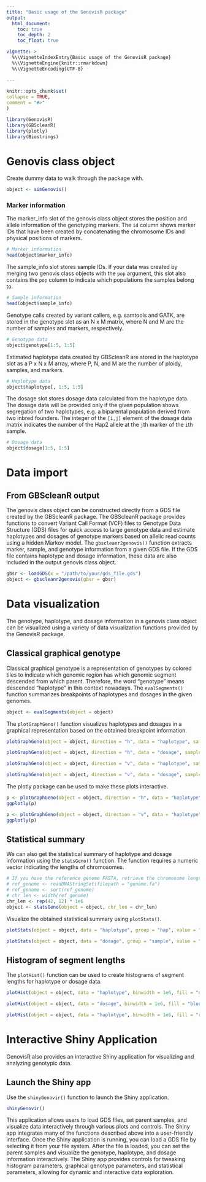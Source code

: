 ```yaml
---
title: "Basic usage of the GenovisR package"
output: 
  html_document:
    toc: true
    toc_depth: 2
    toc_float: true

vignette: >
  %\\VignetteIndexEntry{Basic usage of the GenovisR package}
  %\\VignetteEngine{knitr::rmarkdown}
  %\\VignetteEncoding{UTF-8}
  
---
```

  
```r
knitr::opts_chunk$set(
collapse = TRUE,
comment = "#>"
)
```

```r
library(GenovisR)
library(GBScleanR)
library(plotly)
library(Biostrings)
```

# Genovis class object

Create dummy data to walk through the package with.
```r
object <- simGenovis()
```

### Marker information
The marker_info slot of the genovis class object stores the position and 
allele information of the genotyping markers.
The `id` column shows marker IDs that have been created by concatenating the 
chromosome IDs and physical positions of markers.
```r
# Marker information
head(object$marker_info)
```

The sample_info slot stores sample IDs. If your data was created by merging two
genovis class objects with the `pop` argument, this slot also contains the `pop` 
column to indicate which populations the samples belong to.
```r
# Sample information
head(object$sample_info)
```

Genotype calls created by variant callers, e.g. samtools and GATK, are stored in 
the genotype slot as an N x M matrix, where N and M are the number of samples and 
markers, respectively.
```r
# Genotype data
object$genotype[1:5, 1:5]
```

Estimated haplotype data created by GBScleanR are stored in the haplotype slot 
as a P x N x M array, where P, N, and M are the number of ploidy, samples, and 
markers.
```r
# Haplotype data
object$haplotype[, 1:5, 1:5]
```

The dosage slot stores dosage data calculated from the haplotype data. The 
dosage data will be provided only if the given population shows segregation of 
two haplotypes, e.g. a biparental population derived from two inbred founders. 
The integer of the `[i,j]` element of the dosage data matrix indicates the number
of the Hap2 allele at the `j`th marker of the `i`th sample.
```r
# Dosage data
object$dosage[1:5, 1:5]
```

# Data import
## From GBScleanR output
The genovis class object can be constructed directly from a GDS file 
created by the GBScleanR package. The GBScleanR package provides functions to
convert Variant Call Format (VCF) files to Genotype Data Structure (GDS) files 
for quick access to large genotype data and estimate haplotypes and dosages
of genotype markers based on allelic read counts using a hidden Markov model. The 
`gbscleanr2genovis()` function extracts marker, sample, and genotype information
from a given GDS file. If the GDS file contains haplotype and dosage information,
these data are also included in the output genovis class object.

```r
gbsr <- loadGDS(x = "/path/to/your/gds_file.gds")
object <- gbscleanr2genovis(gbsr = gbsr)
```

# Data visualization
The genotype, haplotype, and dosage information in a genovis class object can be
visualized using a variety of data visualization functions provided by the 
GenovisR package.

## Classical graphical genotype
Classical graphical genotype is a representation of genotypes by colored tiles 
to indicate which genomic region has which genomic segment descended from which
parent. Therefore, the word "genotype" means descended "haplotype" in this 
context nowadays. The `evalSegments()` function summarizes breakpoints of haplotypes
and dosages in the given genomes.

```r
object <- evalSegments(object = object)
```

The `plotGraphGeno()` function visualizes haplotypes and dosages in a graphical 
representation based on the obtained breakpoint information. 

```r
plotGraphGeno(object = object, direction = "h", data = "haplotype", sample = 1:5)
```

```r
plotGraphGeno(object = object, direction = "h", data = "dosage", sample = 1:10)
```

```r
plotGraphGeno(object = object, direction = "v", data = "haplotype", sample = 5)
```

```r
plotGraphGeno(object = object, direction = "v", data = "dosage", sample = 1)
```

The plotly package can be used to make these plots interactive.

```r
p <- plotGraphGeno(object = object, direction = "h", data = "haplotype", sample = 1:5)
ggplotly(p)
```

```r
p <- plotGraphGeno(object = object, direction = "v", data = "haplotype", sample = 1)
ggplotly(p)
```

## Statistical summary
We can also get the statistical summary of haplotype and dosage information using the `statsGeno()` function. The function requires a numeric vector indicating the lengths of chromosomes.

```r
# If you have the reference genome FASTA, retrieve the chromosome lengths from the FASTA
# ref_genome <- readDNAStringSet(filepath = "genome.fa")
# ref_genome <- sort(ref_genome)
# chr_len <- width(ref_genome)
chr_len <- rep(42, 12) * 1e6
object <- statsGeno(object = object, chr_len = chr_len)
```

Visualize the obtained statistical summary using `plotStats()`.

```r
plotStats(object = object, data = "haplotype", group = "hap", value = "class")
```

```r
plotStats(object = object, data = "dosage", group = "sample", value = "segment")
```

## Histogram of segment lengths
The `plotHist()` function can be used to create histograms of segment lengths for haplotype or dosage data.

```r
plotHist(object = object, data = "haplotype", binwidth = 1e6, fill = "darkgreen")
```

```r
plotHist(object = object, data = "dosage", binwidth = 1e6, fill = "blue", chrwise = TRUE)
```

```r
plotHist(object = object, data = "haplotype", binwidth = 1e6, fill = "red", samplewise = TRUE, ncol = 3)
```

# Interactive Shiny Application
GenovisR also provides an interactive Shiny application for visualizing and analyzing genotypic data.

## Launch the Shiny app
Use the `shinyGenovir()` function to launch the Shiny application.

```r
shinyGenovir()
```

This application allows users to load GDS files, set parent samples, and visualize data interactively through various plots and controls. The Shiny app integrates many of the functions described above into a user-friendly interface.
Once the Shiny application is running, you can load a GDS file by selecting it from your file system. After the file is loaded, you can set the parent samples and visualize the genotype, haplotype, and dosage information interactively.
The Shiny app provides controls for tweaking histogram parameters, graphical genotype parameters, and statistical parameters, allowing for dynamic and interactive data exploration.
